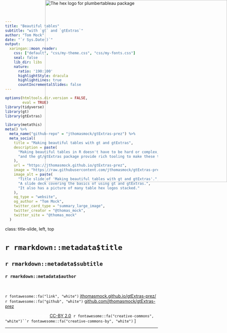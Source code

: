 ```yaml
---
title: "Beautiful tables"
subtitle: "with `gt` and `gtExtras`"
author: "Tom Mock"
date: "`r Sys.Date()`"
output:
  xaringan::moon_reader:
    css: ["default", "css/my-theme.css", "css/my-fonts.css"]
    seal: false
    lib_dir: libs
    nature:
      ratio: '190:100'
      highlightStyle: dracula
      highlightLines: true
      countIncrementalSlides: false
---
```


```r
options(htmltools.dir.version = FALSE,
        eval = TRUE)
library(tidyverse)
library(gt)
library(gtExtras)
```

```r
library(metathis)
meta() %>%
  meta_name("github-repo" = "jthomasmock/gtExtras-prez") %>% 
  meta_social(
    title = "Making beautiful tables with gt and gtExtras",
    description = paste(
      "Making beautiful tables in R doesn't have to be hard or complex,",
      "and the gt/gtExtras package provide rich tooling to make these tables!"
    ),
    url = "https://jthomasmock.github.io/gtExtras-prez",
    image = "https://raw.githubusercontent.com/jthomasmock/gtExtras-prez/main/images/title-card.png",
    image_alt = paste(
      "Title slide of 'Making beautiful tables with gt and gtExtras'.", 
      "A slide deck covering the basics of using gt and gtExtras.",
      "It also has a picture of many table hex logos stacked."
    ),
    og_type = "website",
    og_author = "Tom Mock",
    twitter_card_type = "summary_large_image",
    twitter_creator = "@thomas_mock",
    twitter_site = "@thomas_mock"
  )
```

class: title-slide, left, top

# `r rmarkdown::metadata$title`

## `r rmarkdown::metadata$subtitle`

### `r rmarkdown::metadata$author`

<br>

`r fontawesome::fa("link", "white")` [jthomasmock.github.io/gtExtras-prez/](https://jthomasmock.github.io/gtExtras-prez/)   
`r fontawesome::fa("github", "white")` [github.com/jthomasmock/gtExtras-prez](https://github.com/jthomasmock/gtExtras-prez)  

<span style='color:white;'>Slides released under</span> [CC-BY 2.0](https://creativecommons.org/licenses/by/2.0/)&nbsp;&nbsp;`r fontawesome::fa("creative-commons", "white")``r fontawesome::fa("creative-commons-by", "white")` ]   

<div style = "position: absolute;top: 0px;right: 0px;"><img src="https://raw.githubusercontent.com/jthomasmock/gtExtras-prez/main/images/table-stack.png" alt="The hex logo for plumbertableau package" width="600"></img></div>

---
